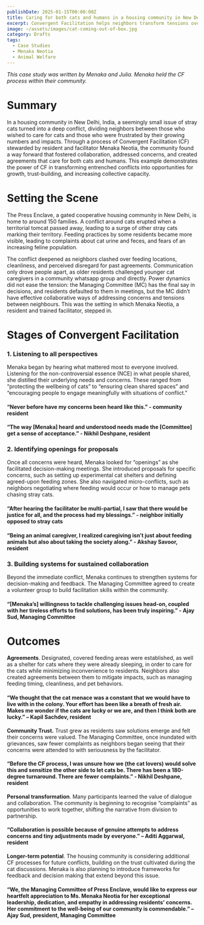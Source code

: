 ```yaml
---
publishDate: 2025-01-15T00:00:00Z
title: Caring for both cats and humans in a housing community in New Delhi
excerpt: Convergent Facilitation helps neighbors transform tensions over stray cats through a collaborative process that fosters empathy, trust, and workable solutions for both cats and humans.
image: ~/assets/images/cat-coming-out-of-box.jpg
category: Drafts
tags:
  - Case Studies
  - Menaka Neotia
  - Animal Welfare
---
```



*This case study was written by Menaka and Julia. Menaka held the CF process within their community.*

# Summary

In a housing community in New Delhi, India, a seemingly small issue of stray cats turned into a deep conflict, dividing neighbors between those who wished to care for cats and those who were frustrated by their growing numbers and impacts. Through a process of Convergent Facilitation (CF) stewarded by resident and facilitator Menaka Neotia, the community found a way forward that fostered collaboration, addressed concerns, and created agreements that care for both cats and humans. This example demonstrates the power of CF in transforming entrenched conflicts into opportunities for growth, trust-building, and increasing collective capacity.

# Setting the Scene

The Press Enclave, a gated cooperative housing community in New Delhi, is home to around 150 families. A conflict around cats erupted when a territorial tomcat passed away, leading to a surge of other stray cats marking their territory. Feeding practices by some residents became more visible, leading to complaints about cat urine and feces, and fears of an increasing feline population.

The conflict deepened as neighbors clashed over feeding locations, cleanliness, and perceived disregard for past agreements. Communication only drove people apart, as older residents challenged younger cat caregivers in a community whatsapp group and directly. Power dynamics did not ease the tension: the Managing Committee (MC) has the final say in decisions, and residents defaulted to them in meetings, but the MC didn’t have effective collaborative ways of addressing concerns and tensions between neighbours. This was the setting in which Menaka Neotia, a resident and trained facilitator, stepped in.

# Stages of Convergent Facilitation

### 1\. Listening to all perspectives

Menaka began by hearing what mattered most to everyone involved. Listening for the  non-controversial essence (NCE) in what people shared, she distilled their underlying needs and concerns. These ranged from “protecting the wellbeing of cats” to “ensuring clean shared spaces” and “encouraging people to engage meaningfully with situations of conflict.”

#### “Never before have my concerns been heard like this.” \- community resident

#### “The way \[Menaka\] heard and understood needs made the \[Committee\] get a sense of acceptance.” \- Nikhil Deshpane, resident

### 2\. Identifying openings for proposals

Once all concerns were heard, Menaka looked for “openings” as she facilitated decision-making meetings. She introduced proposals for specific concerns, such as setting up experimental cat shelters and defining agreed-upon feeding zones. She also navigated micro-conflicts, such as neighbors negotiating where feeding would occur or how to manage pets chasing stray cats.

#### “After hearing the facilitator be multi-partial, I saw that there would be justice for all, and the process had my blessings.” \- neighbor initially opposed to stray cats

#### “Being an animal caregiver, I realized caregiving isn’t just about feeding animals but also about taking the society along.” \- Akshay Savoor, resident

### 3\. Building systems for sustained collaboration

Beyond the immediate conflict, Menaka continues to strengthen systems for decision-making and feedback. The Managing Committee agreed to create a volunteer group to build facilitation skills within the community.

#### “\[Menaka’s\] willingness to tackle challenging issues head-on, coupled with her tireless efforts to find solutions, has been truly inspiring.” \- Ajay Sud, Managing Committee

# Outcomes 

**Agreements**. Designated, covered feeding areas were established, as well as a shelter for cats where they were already sleeping, in order to care for the cats while minimizing inconvenience to residents. Neighbors also created agreements between them to mitigate impacts, such as managing feeding timing, cleanliness, and pet behaviors.

#### “We thought that the cat menace was a constant that we would have to live with in the colony. Your effort has been like a breath of fresh air. Makes me wonder if the cats are lucky or we are, and then I think both are lucky.” – Kapil Sachdev, resident

**Community Trust.** Trust grew as residents saw solutions emerge and felt their concerns were valued. The Managing Committee, once inundated with grievances, saw fewer complaints as neighbors began seeing that their concerns were attended to with seriousness by the facilitator. 

#### “Before the CF process, I was unsure how we (the cat lovers) would solve this and sensitize the other side to let cats be. There has been a 180-degree turnaround. There are fewer complaints.” \- Nikhil Deshpane, resident

**Personal transformation**. Many participants learned the value of dialogue and collaboration. The community is beginning to recognise “complaints” as opportunities to work together, shifting the narrative from division to partnership.

#### “Collaboration is possible because of genuine attempts to address concerns and tiny adjustments made by everyone.” – Aditi Aggarwal, resident 

**Longer-term potential**. The housing community is considering additional CF processes for future conflicts, building on the trust cultivated during the cat discussions. Menaka is also planning to introduce frameworks for feedback and decision making that extend beyond this issue.

#### “We, the Managing Committee of Press Enclave, would like to express our heartfelt appreciation to Ms. Menaka Neotia for her exceptional leadership, dedication, and empathy in addressing residents' concerns. Her commitment to the well-being of our community is commendable.” – Ajay Sud, president, Managing Committee